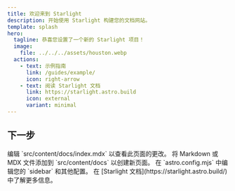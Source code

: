 ```yaml
---
title: 欢迎来到 Starlight
description: 开始使用 Starlight 构建您的文档网站。
template: splash
hero:
  tagline: 恭喜您设置了一个新的 Starlight 项目！
  image:
    file: ../../../assets/houston.webp
  actions:
    - text: 示例指南
      link: /guides/example/
      icon: right-arrow
    - text: 阅读 Starlight 文档
      link: https://starlight.astro.build
      icon: external
      variant: minimal
---
```



## 下一步

<CardGrid stagger>
	<Card title="阅读 Starlight 文档" icon="pencil">
		编辑 `src/content/docs/index.mdx` 以查看此页面的更改。
	</Card>
	<Card title="添加新内容" icon="add-document">
		将 Markdown 或 MDX 文件添加到 `src/content/docs` 以创建新页面。
	</Card>
	<Card title="配置您的网站" icon="setting">
		在 `astro.config.mjs` 中编辑您的 `sidebar` 和其他配置。
	</Card>
	<Card title="阅读文档" icon="open-book">
		在 [Starlight 文档](https://starlight.astro.build/) 中了解更多信息。
	</Card>
</CardGrid>
